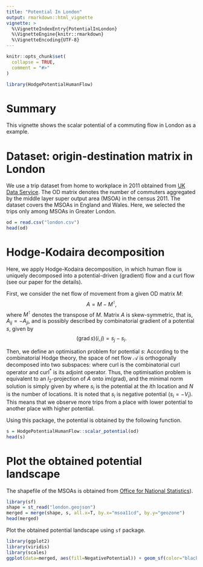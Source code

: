 ```yaml
---
title: "Potential In London"
output: rmarkdown::html_vignette
vignette: >
  %\VignetteIndexEntry{PotentialInLondon}
  %\VignetteEngine{knitr::rmarkdown}
  %\VignetteEncoding{UTF-8}
---
```


```r
knitr::opts_chunk$set(
  collapse = TRUE,
  comment = "#>"
)
```

```r
library(HodgePotentialHumanFlow)
```

# Summary
This vignette shows the scalar potential of a commuting flow in London as a example.

# Dataset: origin-destination matrix in London
We use a trip dataset from home to workplace in 2011 obtained from [UK Data Service](http://www.nomisweb.co.uk/census/2011/wu03EW).
The OD matrix denotes the number of commuters aggregated by the middle layer super output area (MSOA) in the census 2011.
The dataset covers the MSOAs in England and Wales.
Here, we selected the trips only among MSOAs in Greater London.
```r
od = read.csv("london.csv") 
head(od)
```

# Hodge-Kodaira decomposition
Here, we apply Hodge-Kodaira decomposition, in which human flow is uniquely decomposed into a potential-driven (gradient) flow and a curl flow (see our paper for the details).

First, we consider the net flow of movement from a given  OD matrix $M$:
$$
  A = M - M^{\intercal}, \label{eq:netflow}
$$
where $M^{\intercal}$ denotes the transpose of $M$.
Matrix $A$ is skew-symmetric, that is, $A_{ij} = - A_{ji}$,
and is possibly described by combinatorial gradient of a potential $s$, given by
$$
  (\text{grad}\, s)(i, j) =  s_j-s_i.
$$

Then, we define an optimisation problem for potential $s$:
\begin{equation}
  \min_s  \lVert   \text{grad}\ s - A \rVert_2 = \min_s \left[ \sum_{i,j} \left[ (s_j - s_i) - A_{ij} \right]^2 \right]. \label{eq:optimization_problem}
\end{equation}
According to the combinatorial Hodge theory, the space of net flow $\mathcal{A}$ is orthogonally decomposed into two subspaces:
\begin{equation} 
  \mathcal{A}  = \text{im}(\text{grad})  \oplus \text{im}(\text{curl}^*),
\end{equation}
where $\text{curl}$ is the combinatorial curl operator and $\text{curl}^*$ is its adjoint operator.
Thus, the optimisation problem is equivalent to an $l_2$-projection of $A$ onto im(grad),
and the minimal norm solution is simply given by
\begin{equation}
  s_i = -\frac{1}{N} \text{div} A = - \frac{1}{N} \sum_{j=1}^N A_{ij}, \label{eq:potential}
\end{equation}
where $s_i$ is the potential at the $i$th location and $N$ is the number of locations. 
It is noted that $s_i$ is negative potential ($s_i=-V_i$).
This means that we observe more trips from a place with lower potential to another place with higher potential.

Using this package, the potential is obtained by the following function.
```r
s = HodgePotentialHumanFlow::scalar_potential(od)
head(s)
```

# Plot the obtained potential landscape 
The shapefile of the MSOAs is obtained from [Office for National Statistics](https://data.gov.uk/dataset/2cf1f346-2f74-4c06-bd4b-30d7e4df5ae7/middle-layer-super-output-area-msoa-boundaries)).

```r
library(sf)
shape = st_read("london.geojson") 
merged = merge(shape, s, all.x=T, by.x="msoa11cd", by.y="geozone")
head(merged)
```

Plot the obtained potential landscape using ```sf``` package.
```r
library(ggplot2)
library(viridis)
library(scales)
ggplot(data=merged, aes(fill=NegativePotential)) + geom_sf(color="black", lwd=0.2)  + scale_fill_viridis_c(option="viridis", trans=modulus_trans(0)) + theme_bw() + theme(axis.title = element_blank(), axis.ticks = element_blank(), axis.text = element_blank(),panel.grid.major = element_line(colour = "transparent"))
```

